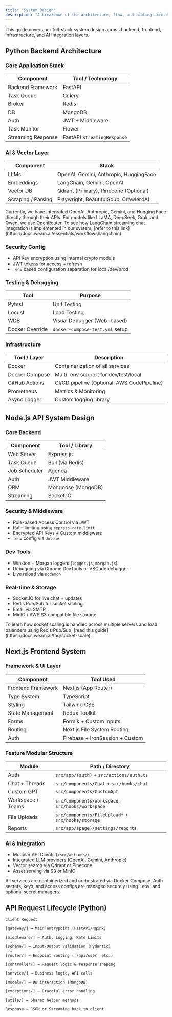 ```yaml
---
title: "System Design"
description: "A breakdown of the architecture, flow, and tooling across Python, Node.js, and Next.js for the WEAM platform."
---
```


<Info>
  This guide covers our full-stack system design across backend, frontend, infrastructure, and AI integration layers.
</Info>

## Python Backend Architecture

### Core Application Stack

| Component           | Tool / Technology         |
|--------------------|---------------------------|
| Backend Framework  | FastAPI                   |
| Task Queue         | Celery                    |
| Broker             | Redis                     |
| DB                 | MongoDB                   |
| Auth               | JWT + Middleware          |
| Task Monitor       | Flower                    |
| Streaming Response | FastAPI `StreamingResponse` |

### AI & Vector Layer

| Component           | Stack                                  |
|--------------------|----------------------------------------|
| LLMs               | OpenAI, Gemini, Anthropic, HuggingFace |
| Embeddings         | LangChain, Gemini, OpenAI              |
| Vector DB          | Qdrant (Primary), Pinecone (Optional)  |
| Scraping / Parsing | Playwright, BeautifulSoup, Crawler4AI  |

<Info>
  Currently, we have integrated OpenAI, Anthropic, Gemini, and Hugging Face directly through their APIs. For models like LLaMA, DeepSeek, Grok, and Qwen, we use OpenRouter.
</Info>


<Note>
  To see how LangChain streaming chat integration is implemented in our system, [refer to this link](https://docs.weam.ai/essentials/workflows/langchain).
</Note>

### Security Config

- API Key encryption using internal crypto module
- JWT tokens for access + refresh
- `.env` based configuration separation for local/dev/prod

### Testing & Debugging

| Tool             | Purpose                         |
|------------------|----------------------------------|
| Pytest           | Unit Testing                    |
| Locust           | Load Testing                    |
| WDB              | Visual Debugger (Web-based)     |
| Docker Override  | `docker-compose-test.yml` setup |

### Infrastructure

| Tool / Layer       | Description                                |
|-------------------|--------------------------------------------|
| Docker            | Containerization of all services           |
| Docker Compose    | Multi-env support for dev/test/local       |
| GitHub Actions    | CI/CD pipeline (Optional: AWS CodePipeline)|
| Prometheus        | Metrics & Monitoring                       |
| Async Logger      | Custom logging library                     |

<Divider />

## Node.js API System Design

### Core Backend

| Component         | Tool / Library           |
|------------------|--------------------------|
| Web Server       | Express.js               |
| Task Queue       | Bull (via Redis)         |
| Job Scheduler    | Agenda                   |
| Auth             | JWT Middleware           |
| ORM              | Mongoose (MongoDB)       |
| Streaming        | Socket.IO                |

### Security & Middleware

- Role-based Access Control via JWT
- Rate-limiting using `express-rate-limit`
- Encrypted API Keys + Custom middleware
- `.env` config via `dotenv`

### Dev Tools

- Winston + Morgan loggers (`logger.js`, `morgan.js`)
- Debugging via Chrome DevTools or VSCode debugger
- Live reload via `nodemon`

### Real-time & Storage

- Socket.IO for live chat + updates
- Redis Pub/Sub for socket scaling
- Email via SMTP
- MinIO / AWS S3 compatible file storage

<Note>
  To learn how socket scaling is handled across multiple servers and load balancers using Redis Pub/Sub, [read this guide](https://docs.weam.ai/faq/socket-scale).
</Note>


<Divider />

## Next.js Frontend System

### Framework & UI Layer

| Component              | Tool Used                       |
|------------------------|----------------------------------|
| Frontend Framework     | Next.js (App Router)            |
| Type System            | TypeScript                      |
| Styling                | Tailwind CSS                    |
| State Management       | Redux Toolkit                   |
| Forms                  | Formik + Custom Inputs          |
| Routing                | Next.js File System Routing     |
| Auth                   | Firebase + IronSession + Custom |

### Feature Modular Structure

| Module                | Path / Directory                              |
|----------------------|------------------------------------------------|
| Auth                 | `src/app/(auth)` + `src/actions/auth.ts`       |
| Chat + Threads       | `src/components/Chat` + `src/hooks/chat`       |
| Custom GPT           | `src/components/CustomGpt`                     |
| Workspace / Teams    | `src/components/Workspace`, `src/hooks/workspace` |
| File Uploads         | `src/components/FileUpload*` + `src/hooks/storage` |
| Reports              | `src/app/(page)/settings/reports`              |

### AI & Integration

- Modular API Clients (`/src/actions/`)
- Integrated LLM providers (OpenAI, Gemini, Anthropic)
- Vector search via Qdrant or Pinecone
- Asset serving via S3 or MinIO

<Note>
  All services are containerized and orchestrated via Docker Compose. Auth secrets, keys, and access configs are managed securely using `.env` and optional secret managers.
</Note>

## API Request Lifecycle (Python)

```text
Client Request
  ↓
[gateway/] → Main entrypoint (FastAPI/Nginx)
  ↓
[middleware/] → Auth, Logging, Rate Limits
  ↓
[schema/] → Input/Output validation (Pydantic)
  ↓
[router/] → Endpoint routing (`/api/user` etc.)
  ↓
[controller/] → Request logic & response shaping
  ↓
[service/] → Business logic, API calls
  ↓
[models/] → DB interaction (MongoDB)
  ↓
[exceptions/] → Graceful error handling
  ↓
[utils/] → Shared helper methods
  ↓
Response → JSON or Streaming back to client
